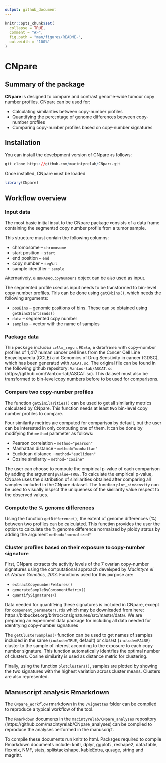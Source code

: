 ```yaml
---
output: github_document
---
```


<!-- README.md is generated from README.Rmd. Please edit that file -->

```r
knitr::opts_chunk$set(
  collapse = TRUE,
  comment = "#>",
  fig.path = "man/figures/README-",
  out.width = "100%"
)
```

# CNpare

## Summary of the package

**CNpare** is designed to compare and contrast genome-wide tumour copy number profiles. CNpare can be used for:

-   Calculating similarities between copy-number profiles
-   Quantifying the percentage of genome differences between copy-number profiles
-   Comparing copy-number profiles based on copy-number signatures

## Installation

You can install the development version of CNpare as follows:
```r
git clone https://github.com/macintyrelab/CNpare.git
```

Once installed, CNpare must be loaded
```r
library(CNpare)
```

## Workflow overview

### Input data

The most basic initial input to the CNpare package consists of a data frame containing the segmented copy number profile from a tumor sample.

This structure must contain the following columns:

-   chromosome -- `chromosome`
-   start position -- `start`
-   end position -- `end`
-   copy number -- `segVal`
-   sample identifier -- `sample`

Alternatively, a `QDNAseqCopyNumbers` object can be also used as input.

The segmented profile used as input needs to be transformed to bin-level copy number profiles. This can be done using `getCNbins()`, which needs the following arguments:

* `posBins` -- genomic positions of bins. These can be obtained using `getBinsStartsEnds()`
* `data` -- segmented copy number
* `samples` -- vector with the name of samples

### Package data

This package includes `cells_segcn.RData`, a dataframe with copy-number profiles of 1,417 human cancer cell lines from the Cancer Cell Line Encyclopaedia (CCLE) and Genomics of Drug Sensitivity in cancer (GDSC), which has been generated with `ASCAT.sc`. The original file can be found in the following github repository: `VanLoo-lab/ASCAT.sc` (https://github.com/VanLoo-lab/ASCAT.sc). This dataset must also be transformed to bin-level copy numbers before to be used for comparisons.

### Compare two copy-number profiles

The function `getSimilarities()` can be used to get all similarity metrics calculated by CNpare. This function needs at least two bin-level copy number profiles to compare.

Four similarity metrics are computed for comparison by default, but the user can be interested in only computing one of them. It can be done by modifying the `method` parameter as follows:

-   Pearson correlation -- `method="pearson"`
-   Manhattan distance -- `method="manhattan"`
-   Euclidean distance -- `method="euclidean"`
-   Cosine similarity -- `method="cosine"`

The user can choose to compute the empirical p-value of each comparison by adding the argument `pvalue=TRUE`. To calculate the empirical p-value, CNpare uses the distribution of similarities obtained after comparing all samples included in the CNpare dataset. The function `plot_simdensity` can be used to visually inspect the uniqueness of the similarity value respect to the observed values.

### Compute the % genome differences

Using the function `getDifference()`, the extent of genome differences (%) between two profiles can be calculated. This function provides the user the option to calculate the % genome difference normalized by ploidy status by adding the argument `method="normalized"` 

### Cluster profiles based on their exposure to copy-number signature

First, CNpare extracts the activity levels of the 7 ovarian copy-number signatures using the computational approach developed by *Macintyre el al. Nature Genetics, 2018*. Functions used for this purpose are:

-   `extractCopynumberFeatures()`
-   `generateSampleByComponentMatrix()`
-   `quantifySignatures()`

Data needed for quantifying these signatures is included in CNpare, except for `component_parameters.rds` which may be downloaded from here: https://bitbucket.org/britroc/cnsignatures/src/master/data/. We are preparing an experiment data package for including all data needed for identifying copy-number signatures

The `getClusterSamples()` function can be used to get names of samples included in the same (`include=TRUE`, default) or closest (`include=FALSE`) cluster to the sample of interest according to the exposure to each copy number signature. This function automatically identifies the optimal number of clusters. Cosine similarity is used as distance metric for clustering. 

Finally, using the function `plotClusters()`, samples are plotted by showing the two signatures with the highest variation across cluster means. Clusters are also represented.

## Manuscript analysis Rmarkdown

The `CNpare_Workflow` rmarkdown in the `/vignettes` folder can be compiled to reproduce a typical workflow of the tool.

The `Rmarkdown` documents in the `macintyrelab/CNpare_analyses` repository (https://github.com/macintyrelab/CNpare_analyses) can be compiled to reproduce the analyses performed in the manuscript.

To compile these documents run knitr to html. Packages required to compile Rmarkdown documents include: knitr, dplyr, ggplot2, reshape2, data.table, flexmix, NMF, stats, splitstackshape, kableExtra, qusage, string and magrittr.
